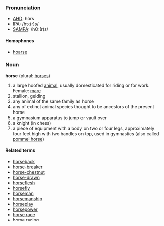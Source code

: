 ===Pronunciation===
*[[w:AHD|AHD]]: hôrs
*[[w:IPA|IPA]]: /hɔː(r)s/
*[[w:SAMPA|SAMPA]]: /hO:(r)s/

====Homophones====
*[[hoarse]]

===Noun===
'''horse''' (plural: [[horses]])

# a large hoofed [[animal]], usually domesticated for riding or for work. Female: [[mare]]
# stallion, gelding
# any animal of the same family as horse
# any of extinct animal species thought to be ancestors of the present horse
# a gymnasium apparatus to jump or vault over
# a knight (in chess)
# a piece of equipment with a body on two or four legs, approximately four feet high with two handles on top, used in gymnastics (also called [[pommel horse]])

====Related terms====
*[[horseback]]
*[[horse-breaker]]
*[[horse-chestnut]]
*[[horse-drawn]]
*[[horseflesh]]
*[[horsefly]]
*[[horseman]]
*[[horsemanship]]
*[[horseplay]]
*[[horsepower]]
*[[horse race]]
*[[horse racing]]
*[[horseradish]]
*[[horse sense]]
*[[horseshoe]]
*[[horse trading]]
*[[horsewhip]]
*[[horsey]]
*[[horsy]]
*[[sawhorse]]

*[[horses for courses]]
*[[work like a horse]]
*[[don't chang/swap horses in midstream]]
*[[I'm so hungry, I could eat a horse]]
*[[hold your horses]]
*[[flog/beat a dead horse]]
*[[don't look a gift horse in the mouth]]
*[[get/come (down) off your high horse]]
*[[(straight) from the horse's mouth]]

====Translations====
*Albanian: [[kali]]
*[[Basque]]: [[zaldi]]
*Belarusian: [[конь]] kon'
*[[Breton]]: [[marc’h]]
*Bulgarian: [[кон]] ''m''
*[[Catalan]]: [[cavall]]
*Chinese Characters: [[馬]], [[马]]; [[驦]], [[骦]]
*Chinese: [[馬]], [[马]] (mǎ)
*Croatian: [[konj]]
*Czech: [[kůň]]
*Danish: [[hest]]
*Dutch: [[paard]] ''n'' (1), [[bok]] ''m'' (2)
*[[Esperanto]]: [[ĉevalo]]
*Estonian: [[hobu]], [[hobune]]
*[[Faroese]]: [[hestur]], [[ross]]
*Finnish: [[hevonen]]
*French: [[cheval]] ''m''
*[[Frisian]]: [[hynder]]
*[[Friulian]]: [[cjaval]]
*[[Gallegan]]: [[cabalo]]
*German: [[Pferd]] ''n''
*Greek: [[άλογο]] (alogo), Modern, ([[hippos]]), Ancient
*[[Guarani]]: [[kavaju]]
*[[Hebrew]]: [[סוס]] (Sous) ''m''
*Hungarian: [[ló]]
*Icelandic: [[hestur]] (hross)
*[[Interlingua]]: [[cavallo]] ''m''
*Irish: [[capall]], [[each]]
*Italian: [[cavallo]] ''m''
*Japanese: [[馬]]
*[[Ladin]]: [[ciaval]]
*Latin: [[equus]] ''m'', [[Equus caballus]]
*Latvian: [[zirgs]]
*Lithuanian: [[arklys]]
*[[Lower Sorbian]]: [[koń]]
*Macedonian: [[коњ]] ([[konj]])
*Maltese: [[żiemel]]
*[[Manchu]]: [[morin]]
*Norwegian: [[hest]]
*[[Occitan]]: [[caval]]
*Polish: [[koń]]
*Portuguese: [[cavalo]]
*Romanian: [[cal]]
*[[Romansh]]: [[chaval]]
*[[Romany]]: [[grast]], [[harmasari]] ''m'' [[grasni]] ''f''
*Russian: [[лошадь]] ''f'', [[конь]] ''m'' (lošad', kon')
*[[Sami]]: [[heasta]]
*[[Sardinian]]: [[cubaddu]], [[acchettu]], [[coallu]]
*[[Scottish]]: [[each]]
*Serbian: [[коњ]] ([[konj]])
*Slovak: [[kôň]] ''m noun'' (kone ''pl''); [[konský]] -á -é ''adj''
*Slovenian: [[konj]]
*Spanish: [[caballo]] ''m''
*Swedish: [[häst]] (1); [[hingst]] (2); [[hästdjur]] (3); [[bock]] (5); [[häst]], [[springare]] (6)
*Turkish: [[at]], [[beygir]]
*[[Tzotzil]]: [[k'a]]
*Ukrainian: [[кінь]] ([[kin']])
*[[Upper Sorbian]]: [[kóń]]
*Welsh: [[ceffyl]]

===See also===
*[[en:horse|Wikipedia article on horse]]
*[[gelding]]
*[[mare]]
*[[ridgeling]]
*[[stallion]]